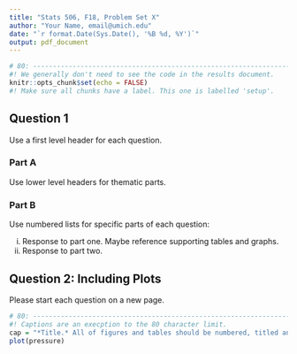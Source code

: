 ---
title: "Stats 506, F18, Problem Set X"
author: "Your Name, email@umich.edu"
date: "`r format.Date(Sys.Date(), '%B %d, %Y')`"
output: pdf_document
---

```{r setup, include=FALSE}
# 80: --------------------------------------------------------------------------
#! We generally don't need to see the code in the results document.
knitr::opts_chunk$set(echo = FALSE)
#! Make sure all chunks have a label. This one is labelled 'setup'.
```

## Question 1

Use a first level header for each question.  

### Part A
Use lower level headers for thematic parts.

### Part B
Use numbered lists for specific parts of each question:

 i. Response to part one. Maybe reference supporting tables and graphs.
 i. Response to part two.

\pagebreak

## Question 2: Including Plots

Please start each question on a new page.

```{r pressure, echo=FALSE, fig.height=4, fig.cap = cap}
# 80: --------------------------------------------------------------------------
#! Captions are an execption to the 80 character limit.
cap = "*Title.* All of figures and tables should be numbered, titled and have a descriptive caption."
plot(pressure)
```


